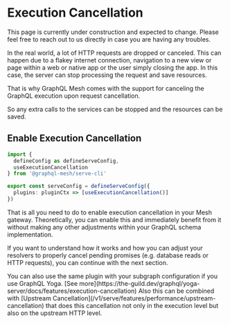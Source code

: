 
# Execution Cancellation

<Callout>
  This page is currently under construction and expected to change. Please feel free to reach out to
  us directly in case you are having any troubles.
</Callout>

In the real world, a lot of HTTP requests are dropped or canceled. This can happen due to a flakey
internet connection, navigation to a new view or page within a web or native app or the user simply
closing the app. In this case, the server can stop processing the request and save resources.

That is why GraphQL Mesh comes with the support for canceling the GraphQL execution upon request
cancellation.

So any extra calls to the services can be stopped and the resources can be saved.

## Enable Execution Cancellation

```ts filename="mesh.config.ts"
import {
  defineConfig as defineServeConfig,
  useExecutionCancellation
} from '@graphql-mesh/serve-cli'

export const serveConfig = defineServeConfig({
  plugins: pluginCtx => [useExecutionCancellation()]
})
```

That is all you need to do to enable execution cancellation in your Mesh gateway. Theoretically, you
can enable this and immediately benefit from it without making any other adjustments within your
GraphQL schema implementation.

If you want to understand how it works and how you can adjust your resolvers to properly cancel
pending promises (e.g. database reads or HTTP requests), you can continue with the next section.

<Callout>
  You can also use the same plugin with your subgraph configuration if you use GraphQL Yoga. [See
  more](https://the-guild.dev/graphql/yoga-server/docs/features/execution-cancellation)
</Callout>

<Callout>
  Also this can be combined with [Upstream
  Cancellation](/v1/serve/features/performance/upstream-cancellation) that does this cancellation
  not only in the execution level but also on the upstream HTTP level.
</Callout>
